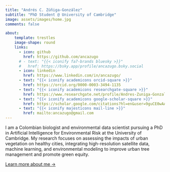 ```yaml
---
title: "Andrés C. Zúñiga-González"
subtitle: "PhD Student @ University of Cambridge"
image: assets/images/home.jpg
comments: false

about:
    template: trestles 
    image-shape: round
    links: 
      - icon: github
        href: https://github.com/ancazugo
      # - text: "{{< iconify fa7-brands bluesky >}}"
      #   href: https://bsky.app/profile/ancazugo.bsky.social
      - icon: linkedin
        href: https://www.linkedin.com/in/ancazugo/
      - text: "{{< iconify academicons orcid-square >}}"
        href: https://orcid.org/0000-0003-3494-1135
      - text: "{{< iconify academicons researchgate-square >}}"
        href: https://www.researchgate.net/profile/Andres-Zuniga-Gonzalez
      - text: "{{< iconify academicons google-scholar-square >}}"
        href: https://scholar.google.com/citations?hl=en&user=9guCE0wAAAAJ
      - text: "{{< iconify majesticons mail-line >}}"
        href: mailto:ancazugo@gmail.com
---
```


::: {#hero-heading}

I am a Colombian biologist and environmental data scientist pursuing a PhD in Artificial Intelligence for Environmental Risk at the University of Cambridge. My research focuses on assessing the impacts of urban vegetation on healthy cities, integrating high-resolution satellite data, machine learning, and environmental modeling to improve urban tree management and promote green equity.

[Learn more about me &rarr;](/about){.about-links .subtitle}
:::
